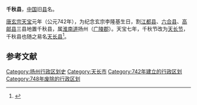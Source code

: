 '''千秋县'''，[[中国|中国]]旧[[县|县]]名。


[[唐玄宗|唐玄宗]][[天宝_(唐朝)|天宝]]元年（公元742年），为纪念玄宗李隆基生日，割[[江都县|江都县]]、[[六合县|六合县]]、[[高邮县|高邮县]]三县地置千秋县，属[[淮南道|淮南道]]扬州（[[广陵郡|广陵郡]]）。天宝七年，千秋节改为[[天长节_(唐朝)|天长节]]，千秋县也随之易名[[天长县|天长县]]<ref name="ls">{{Cite web |url=http://www.tianchang.gov.cn/tstc/ |title=天长历史沿革 |accessdate=2014-08-04 |archive-date=2012-05-13 |archive-url=https://web.archive.org/web/20120513105739/http://tianchang.gov.cn/tstc/ |dead-url=yes }}</ref>。
==参考文献==
<div class="references-small">
<references />
</div>

{{天长市行政区划}}
{{DEFAULTSORT:Q}}

[[Category:扬州行政区划史|Category:扬州行政区划史]]
[[Category:天长市|Category:天长市]]
[[Category:742年建立的行政区划|Category:742年建立的行政区划]]
[[Category:748年废除的行政区划|Category:748年废除的行政区划]]